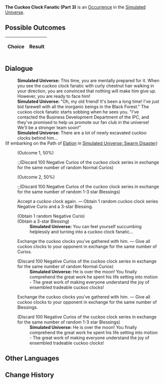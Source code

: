 {{Simulated Universe Event Infobox
|title         = The Cuckoo Clock Fanatic (Part 3)
|image         = Random Event Twin.png
|type          =
|domains_su    = Occurrence
|domains_ext   = Occurrence
|domains_swarm = 
|domains_gng   = 
|requirements  =
|prev          = {{tx}}
|next          = {{tx}}
|indexRewards  =
|characters    = 
}}
'''The Cuckoo Clock Fanatic (Part 3)''' is an [[Simulated Universe/Occurrence|Occurrence]] in the [[Simulated Universe]].

==Possible Outcomes==
{| class="article-table"
!Choice
!Result

|}

<!--
==Gameplay Notes==

-->
==Dialogue==
{{Dialogue Start}}
:'''Simulated Universe:''' This time, you are mentally prepared for it. When you see the cuckoo clock fanatic with curly chestnut hair walking in your direction, you are convinced that nothing will make him give up. However, you are ready to face him!
:'''Simulated Universe:''' "Oh, my old friend! It's been a long time! I've just bid farewell with all the inorganic beings in the Black Forest." The cuckoo clock fanatic starts sobbing when he sees you. "I've contacted the Business Development Department of the IPC, and they've promised to help us promote our fan club in the universe! We'll be a stronger team soon!"
:'''Simulated Universe:''' There are a lot of newly excavated cuckoo clocks behind him...
;(If embarking on the Path of [[Simulated Universe/Paths#Elation|Elation]] in [[Simulated Universe: Swarm Disaster]])
:{{SU Special Dialogue|Elation|Make some fake and faulty cuckoo clocks!|Use Curios to make some fake cuckoo clocks! Exchange all Curios for an equal number of Curios or Blessings.}}
:;(Outcome 1, 50%)
::;(Discard 100 Negative Curios of the cuckoo clock series in exchange for the same number of random Normal Curios)
:;(Outcome 2, 50%)
::;(Discard 100 Negative Curios of the cuckoo clock series in exchange for the same number of random 1-3 star Blessings)
:{{DIcon|Star}} Accept a cuckoo clock again. &mdash; Obtain 1 random cuckoo clock series Negative Curio and a 3-star Blessing.
:;(Obtain 1 random Negative Curio)
:;(Obtain a 3-star Blessing)
::'''Simulated Universe:''' You can feel yourself succumbing helplessly and turning into a cuckoo clock fanatic...
:{{DIcon|Star}} Exchange the cuckoo clocks you've gathered with him. &mdash; Give all cuckoo clocks to your opponent in exchange for the same number of Curios.
:;(Discard 100 Negative Curios of the cuckoo clock series in exchange for the same number of random Normal Curios)
::'''Simulated Universe:''' He is over the moon! You finally comprehend the great work he spent his life setting into motion - The great work of making everyone understand the joy of ensembled tradeable cuckoo clocks!
:{{DIcon|Star}} Exchange the cuckoo clocks you've gathered with him. &mdash; Give all cuckoo clocks to your opponent in exchange for the same number of Blessings.
:;(Discard 100 Negative Curios of the cuckoo clock series in exchange for the same number of random 1-3 star Blessings)
::'''Simulated Universe:''' He is over the moon! You finally comprehend the great work he spent his life setting into motion - The great work of making everyone understand the joy of ensembled tradeable cuckoo clocks!
{{Dialogue End}}

==Other Languages==
{{Other Languages
|en   = The Cuckoo Clock Fanatic (Part 3)
|zhs  = 咕咕钟狂热粉丝（其三）
|zht  = 咕咕鐘狂熱愛好者（其三）
|ja   = {{Rubi|鳩時計|はとどけい}}の{{Rubi|熱狂的|ねっきょうてき}}ファン（3）
|ko   = 뻐꾸기 시계의 광팬 (3)
|es   = El fanático del reloj de cuco III
|fr   = Collectionneur de coucous (partie 3)
|ru   = Фанат часов с кукушкой III
|th   = แฟนคลับผู้คลั่งไคล้ Cuckoo Clock (3)
|vi   = Fan Cuồng Đồng Hồ Cúc Cu 3
|de   = Der Kuckucksuhren-Fanatiker (Teil 3)
|id   = Fanatik Jam Cuckoo (3)
|pt   = O Fanático dos Relógios Cuco (Parte 3)
}}

==Change History==
{{Change History|<!--unknown-->}}
